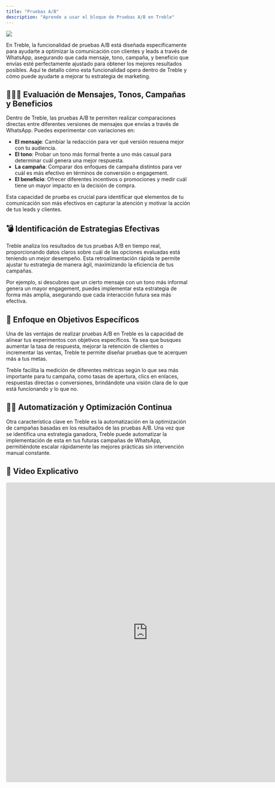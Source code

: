 ```yaml
---
title: "Pruebas A/B"
description: "Aprende a usar el bloque de Pruebas A/B en Treble"
---
```


<img src="/images/ab-es.gif" />

En Treble, la funcionalidad de pruebas A/B está diseñada específicamente para ayudarte a optimizar la comunicación con clientes y leads a través de WhatsApp, asegurando que cada mensaje, tono, campaña, y beneficio que envías esté perfectamente ajustado para obtener los mejores resultados posibles. Aquí te detallo cómo esta funcionalidad opera dentro de Treble y cómo puede ayudarte a mejorar tu estrategia de marketing.

## 🕵🏼‍♀️ Evaluación de Mensajes, Tonos, Campañas y Beneficios

Dentro de Treble, las pruebas A/B te permiten realizar comparaciones directas entre diferentes versiones de mensajes que envías a través de WhatsApp. Puedes experimentar con variaciones en:

- **El mensaje**: Cambiar la redacción para ver qué versión resuena mejor con tu audiencia.
- **El tono**: Probar un tono más formal frente a uno más casual para determinar cuál genera una mejor respuesta.
- **La campaña**: Comparar dos enfoques de campaña distintos para ver cuál es más efectivo en términos de conversión o engagement.
- **El beneficio**: Ofrecer diferentes incentivos o promociones y medir cuál tiene un mayor impacto en la decisión de compra.

Esta capacidad de prueba es crucial para identificar qué elementos de tu comunicación son más efectivos en capturar la atención y motivar la acción de tus leads y clientes.

## 💣 Identificación de Estrategias Efectivas

Treble analiza los resultados de tus pruebas A/B en tiempo real, proporcionando datos claros sobre cuál de las opciones evaluadas está teniendo un mejor desempeño. Esta retroalimentación rápida te permite ajustar tu estrategia de manera ágil, maximizando la eficiencia de tus campañas.

Por ejemplo, si descubres que un cierto mensaje con un tono más informal genera un mayor engagement, puedes implementar esta estrategia de forma más amplia, asegurando que cada interacción futura sea más efectiva.

## 🧠 Enfoque en Objetivos Específicos

Una de las ventajas de realizar pruebas A/B en Treble es la capacidad de alinear tus experimentos con objetivos específicos. Ya sea que busques aumentar la tasa de respuesta, mejorar la retención de clientes o incrementar las ventas, Treble te permite diseñar pruebas que te acerquen más a tus metas.

Treble facilita la medición de diferentes métricas según lo que sea más importante para tu campaña, como tasas de apertura, clics en enlaces, respuestas directas o conversiones, brindándote una visión clara de lo que está funcionando y lo que no.

## 👏🏼 Automatización y Optimización Continua

Otra característica clave en Treble es la automatización en la optimización de campañas basadas en los resultados de las pruebas A/B. Una vez que se identifica una estrategia ganadora, Treble puede automatizar la implementación de esta en tus futuras campañas de WhatsApp, permitiéndote escalar rápidamente las mejores prácticas sin intervención manual constante.

## 🥁 Video Explicativo

<div class="loom-video"><iframe width="770" height="815" src="https://us-44384.app.gong.io/embedded-call?call-id=5718198330577503537" frameborder="0" webkitallowfullscreen mozallowfullscreen allowfullscreen></iframe></div>
